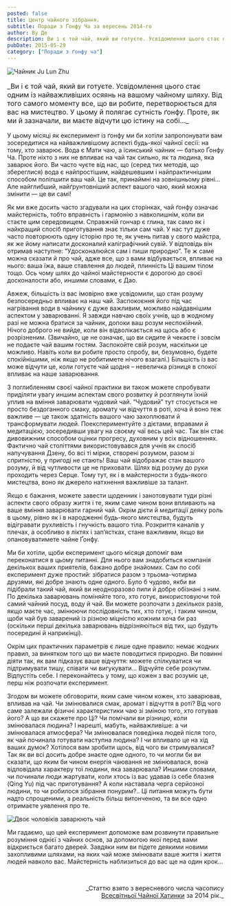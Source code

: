 ```yaml
---
posted: false
title: Центр чайного зібрання.
subtitle: Поради з Ґонфу Ча за вересень 2014-го
author: Ву Де
description: Ви і є той чай, який ви готуєте. Усвідомлення цього стає одним із найважливіших осяянь на вашому чайному шляху.
pubDate: 2015-05-29
category: ["Поради з ґонфу ча"]
---
```


<img class="float-right" src={TheCenterofaTeaSession1.src} alt="Чайник Ju Lun Zhu" />

<p style="font-size: 1rem">_Ви і є той чай, який ви готуєте. Усвідомлення цього стає одним із найважливіших осяянь на вашому чайному шляху. Від того самого моменту все, що ви робите, перетворюється для вас на мистецтво. У цьому й полягає сутність ґонфу. Проте, як ми й зазначали, ви маєте відчути цю істину на собі..._</p>

У цьому місяці як експеримент із ґонфу ми би хотіли запропонувати вам зосередитися на найважливішому аспекті будь-якої чайної сесії: на тому, хто заварює. Вода є Мати чаю, а їсинський чайник — батько Ґонфу Ча. Проте ніхто з них не впливає на чай так сильно, як та людина, яка заварює його. Ви часто чуєте від нас, що (серед тих методів, що збереглися) вода є найпростішим, найдешевшим і найпрактичнішим способом поліпшити ваш чай. Це так, принаймні на зовнішньому рівні… Але найглибший, найґрунтовніший аспект вашого чаю, який можна змінити — це ви самі!

Як ми вже досить часто згадували на цих сторінках, чай ґонфу означає майстерність, тобто вправність і гармонію з навколишнім, коли ви стаєте цим середовищем. Справжній гончар є глина, так само як і найкращий спосіб приготування знає тільки сам чай. У нас тут дуже часто повторюють одну історію про те, як учень питав у свого майстра, як же йому написати досконалий каліграфічний сувій. У відповідь він отримав наступне: “Удосконалюйся сам і пиши природно”. Те ж саме можна сказати й про чай, адже все, що з вами відбувається, впливає на нього: ваша їжа, ваше ставлення до людей, плинність Ці вашим тілом тощо. Ось чому шлях до чайної майстерности є дорогою до своєї досконалости або, иншими словами, є Дао.

Авжеж, більшість із вас імовірно вже усвідомили, що стан розуму безпосередньо впливає на наш чай. Заспокоєння його під час нагрівання води в чайнику є дуже важливим, можливо найдавнішим аспектом у заварюванні. Я завжди навчаю своїх учнів, що в жодному разі не можна братися за чайник, допоки ваш розум неспокійний. Нічого доброго не вийде, коли він відволікається на щось або є розрізненим. (Звичайно, це не означає, що ви сидите й чекаєте і зовсім не подаєте чай вашим гостям. Заспокойте свій розум, наскільки це можливо. Навіть коли ви робите просто спробу, ви, безумовно, будете спокійнішими, ніж якщо не робитимете нічого взагалі.) Більшість із вас може відчути це, коли готуєте чай щодня – невеличка різниця в спокої впливає на наше заварювання.

З поглибленням своєї чайної практики ви також можете спробувати приділяти увагу иншим аспектам свого розвитку й розглянути їхній уплив на вміння заварювати чудовий чай. “Чудовий” тут стосується не просто бездоганного смаку, аромату чи відчуття в роті, хоча й воно теж важливе — це також здатність вашого чаю захоплювати й трансформувати людей. Поекспериментуйте з дієтами, вправами й медитацією, зосередивши увагу на своєму чаї весь цей час. Так він стає дивовижним способом оцінки прогресу, духовним у всіх відношеннях. Фактично чай століттями використовувався для учнів як спосіб напучування Дзену, бо всі ті мірки, створені розумом, разом зі спритністю, у пригоді не стають! Ваш чай відображає стан вашого розуму, й від чутливости це не приховати. Шлях від розуму до руки проходить через Серце. Тому тут, як і в майстерности з будь-якого мистецтва, воно як джерело натхнення важливіше за талант.

Якщо є бажання, можете завести щоденник і занотовувати туди різні аспекти свого образу життя і те, яким саме чином вони впливають на ваше вміння заварювати гарний чай. Окрім дієти й медитації деяку роль в цьому, рівно як і в народженні будь-якого мистецтва, будуть відігравати рухливість і гнучкість вашого тіла. Розкриття каналів у плечах, а особливо в ліктях і зап’ястках, стане важливим, якщо ви опановуватимете чайне Ґонфу.

Ми би хотіли, щоби експеримент цього місяця допоміг вам переконатися в цьому питанні. Для нього вам знадобиться компанія декількох ваших приятелів, бажано добре знайомих. Сам по собі експеримент дуже простий: зібратися разом з трьома-чотирма друзями, які добре знають одне одного. Було б чудово, якби ви підібрали такий чай, який ви неодноразово пили й добре обізнані з ним. По декілька заварювань поміняйте того, хто готує, використовуючи той самий чайний посуд, воду й чай. Ви можете розпочати з декількох разів, якщо маєте час, змінюючи послідовність тих, хто готує, і таким чином, щоби чай був заварений із різною міцністю кожним хоча би раз (оскільки перші декілька заварювань відрізняюіться від тих, що будуть посередині й наприкінці).

Окрім цих практичних параметрів є лише одне правило: немає жодних правил, за винятком того що ви маєте поводитися природно. Ви повинні діяти так, як вам підказує ваше відчуття: можете спілкуватися чи підтримувати тишу, співати чи вигукувати… Відчуйте себе розкутим. Відпустіть себе. І переконайтесь у тому, що кожен з вас розуміє це, перш ніж розпочати експеримент.

Згодом ви можете обговорити, яким саме чином кожен, хто заварював, впливав на чай. Чи змінювалися смак, аромат і відчуття в роті? Від чого саме залежали фізичні характеристики чаю зі зміною того, хто готував його? А що ви скажете про Ці? Чи помічали ви різницю, коли змінювалася людина? І нарешті, мабуть, найважливіше: а чи змінювалася атмосфера? Чи змінювалася поведінка людей після того, як чай починала готувати наступна людина? І чи впливало це на хід ваших думок? Хотілося вам зробити щось, від чого ви стримувалися? Так як ви всі досить добре знаєте одне одного, то чи могли би ви сказати, що яким би чином енергія чаювання не змінювалася, вона відповідала характеру тої людини, яка заварювала? Иншими словами, чи починали люди жартувати, коли хтось із вас удавав із себе блазня (Qing Yu) під час приготування? А коли наставала черга серйозної людини, то чи робилося зібрання понурим?.. Ці питання можуть бути надто спрощеними, а реальність більш витонченою, та ви все одно отримаєте уявлення про те.

<img class="align-center" src={TheCenterofaTeaSession2.src} alt="Двоє чоловіків заварюють чай" />

Ми гадаємо, що цей експеримент допоможе вам розвинути правильне розуміння однієї з чайних основ, за допомогою якої перед вами відкриється багато дверей. Завдяки ним ви підете деякими новими захопливими шляхами, на яких чай може змінювати ваше життя і життя людей навколо вас. Майстерність наблизиться до вас ще на один крок…

<p>&nbsp;</p>
<p align="right" style="font-size: 0.9rem;">_Статтю взято з вересневого числа часопису<br /><a title="globalteahut.org" href="http://www.globalteahut.org/" target="_blank" rel="noopener">Всесвітньої Чайної Хатинки</a>&nbsp;за 2014 рік._</p>